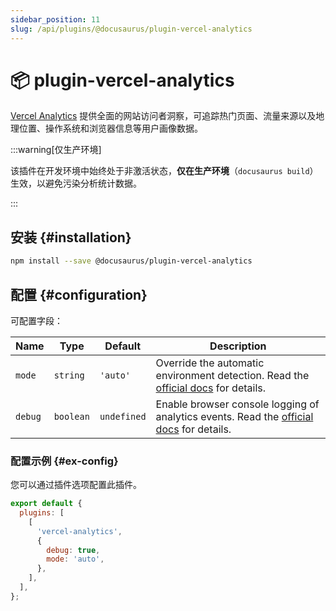 ```yaml
---
sidebar_position: 11
slug: /api/plugins/@docusaurus/plugin-vercel-analytics
---
```


# 📦 plugin-vercel-analytics


[Vercel Analytics](https://vercel.com/docs/analytics) 提供全面的网站访问者洞察，可追踪热门页面、流量来源以及地理位置、操作系统和浏览器信息等用户画像数据。

:::warning[仅生产环境]

该插件在开发环境中始终处于非激活状态，**仅在生产环境**（`docusaurus build`）生效，以避免污染分析统计数据。

:::

## 安装 {#installation}

```bash npm2yarn
npm install --save @docusaurus/plugin-vercel-analytics
```

## 配置 {#configuration}

可配置字段：

<APITable>

| Name | Type | Default | Description |
| --- | --- | --- | --- |
| `mode` | `string` | `'auto'` | Override the automatic environment detection. Read the [official docs](https://vercel.com/docs/analytics/package#mode) for details. |
| `debug` | `boolean` | `undefined` | Enable browser console logging of analytics events. Read the [official docs](https://vercel.com/docs/analytics/package#debug) for details. |

</APITable>

### 配置示例 {#ex-config}

您可以通过插件选项配置此插件。

```js title="docusaurus.config.js"
export default {
  plugins: [
    [
      'vercel-analytics',
      {
        debug: true,
        mode: 'auto',
      },
    ],
  ],
};
```